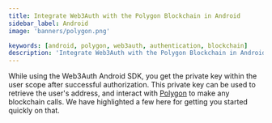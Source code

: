 ```yaml
---
title: Integrate Web3Auth with the Polygon Blockchain in Android
sidebar_label: Android
image: 'banners/polygon.png'

keywords: [android, polygon, web3auth, authentication, blockchain]
description: 'Integrate Web3Auth with the Polygon Blockchain in Android | Embedded Wallets'
---
```



<SEO
  title="Integrate Web3Auth with the Polygon Blockchain in Android"
  description="Integrate Web3Auth with the Polygon Blockchain in Android | Embedded Wallets"
  image="https://web3auth.io/docs/banners/polygon.png"
  slug="/embedded-wallets/connect-blockchain/evm/polygon/android"
/>

While using the Web3Auth Android SDK, you get the private key within the user scope after successful authorization. This private key can be used to retrieve the user's address, and interact with [Polygon](https://polygon.technology/) to make any blockchain calls. We have highlighted a few here for getting you started quickly on that.

<EVMInteraction />
